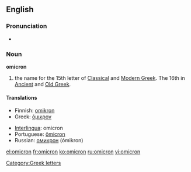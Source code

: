 {{letter_disp2|xi|[[image:Greek_uc_omicron.png|39px]][[image:Greek_lc_omicron.png|28px]] |pi|όμικρον|Ο|ο}}
==English==
===Pronunciation===
*{{audio|en-us-omicron.ogg|Audio {{US}}}}

===Noun===
'''omicron'''
# the name for the 15th letter of [[Classical Greek|Classical]] and [[Modern Greek]].  The 16th in [[Ancient Greek|Ancient]] and [[Old Greek]].

==== Translations ====
{{top}}
*Finnish: [[omikron]]
*Greek: [[όμικρον]] {{n}}
{{mid}}
*[[Interlingua]]: omicron
*Portuguese: [[ômicron]] {{m}}
*Russian: [[омикрон]] (ómikron) {{m}}
{{bottom}}

[[Category:Greek letters]]

[[el:omicron]]
[[fr:omicron]]
[[ko:omicron]]
[[ru:omicron]]
[[vi:omicron]]